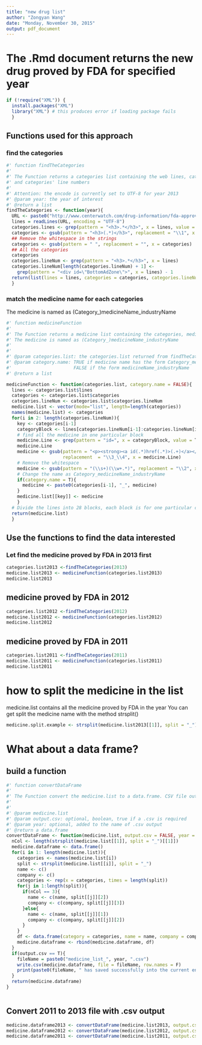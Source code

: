 ```yaml
---
title: "new drug list"
author: "Zongyan Wang"
date: "Monday, November 30, 2015"
output: pdf_document
---
```

# The .Rmd document returns the new drug proved by FDA for specified year
```r
if (!require("XML")) {
  install.packages("XML")
  library("XML") # this produces error if loading package fails
  }
```
## Functions used for this approach
### find the categories
```r
#' function findTheCategories
#'
#' The Function returns a categories list containing the web lines, categories 
#' and categories' line numbers
#'
#' Attention: the encode is currently set to UTF-8 for year 2013
#' @param year: the year of interest
#' @return a list
findTheCategories <- function(year){
  URL <- paste0("http://www.centerwatch.com/drug-information/fda-approved-drugs/year/", year)
  lines = readLines(URL, encoding = "UTF-8")
  categories.lines <- grep(pattern = "<h3>.*</h3>", x = lines, value = T)
  categories <- gsub(pattern = "<h3>(.*)</h3>", replacement = "\\1", x = categories.lines)
  ## Remove the whitespace in the strings
  categories <- gsub(pattern = " ", replacement = "", x = categories)
  ## All the categories
  categories
  categories.lineNum <- grep(pattern = "<h3>.*</h3>", x = lines)
  categories.lineNum[length(categories.lineNum) + 1] <- 
    grep(pattern = "<div id=\"BottomAdZone\">", x = lines) - 1
  return(list(lines = lines, categories = categories, categories.lineNum = categories.lineNum))
  }
```

### match the medicine name for each categories
The medicine is named as (Category_)medicineName_industryName
```r
#' function medicineFunction
#'
#' The Function returns a medicine list containing the categories, medicine and industry
#' The medicine is named as (Category_)medicineName_industryName
#'
#' 
#' @param categories.list: the categories.list returned from findTheCategories
#' @param category.name: TRUE if medicine name has the form Category_medicineName_industryName
#'                       FALSE if the form medicineName_industryName
#' @return a list

medicineFunction <- function(categories.list, category.name = FALSE){
  lines <- categories.list$lines
  categories <- categories.list$categories
  categories.lineNum <- categories.list$categories.lineNum
  medicine.list <- vector(mode="list", length=length(categories))
  names(medicine.list) <- categories
  for(i in 2: length(categories.lineNum)){
    key <- categories[i-1]
    categoryBlock <- lines[categories.lineNum[i-1]:categories.lineNum[i]]
    # find all the medicine in one particular block
    medicine.Line <- grep(pattern = "id=", x = categoryBlock, value = T)
    medicine.Line
    medicine <- gsub(pattern = "<p><strong><a id(.*)href(.*)>(.+)</a></strong>; (.*);", 
                     replacement  = "\\3_\\4", x = medicine.Line)
    # Remove the whitespace
    medicine <- gsub(pattern = "(\\s+)(\\w+.*)", replacement = "\\2", x = medicine)
    # Change the name as Category_medicineName_industryName
    if(category.name = T){
      medicine <- paste0(categories[i-1], "_", medicine)
    }   
    medicine.list[[key]] <- medicine
    }
  # Divide the lines into 28 blocks, each block is for one particular category
  return(medicine.list)
  }

```
## Use the functions to find the data interested
### Let find the medicine proved by FDA in 2013 first
```r
categories.list2013 <-findTheCategories(2013)
medicine.list2013 <- medicineFunction(categories.list2013)
medicine.list2013
```

## medicine proved by FDA in 2012
```r
categories.list2012 <-findTheCategories(2012)
medicine.list2012 <- medicineFunction(categories.list2012)
medicine.list2012
```

## medicine proved by FDA in 2011
```r
categories.list2011 <-findTheCategories(2011)
medicine.list2011 <- medicineFunction(categories.list2011)
medicine.list2011
```

# how to split the medicine in the list
medicine.list contains all the medicine proved by FDA in the year
You can get split the medicine name with the method strsplit()
```r
medicine.split.example <- strsplit(medicine.list2013[[1]], split = "_")

```

# What about a data frame?
## build a function
```r
#' function convertDataFrame
#'
#' The Function convert the medicine.list to a data.frame. CSV file output is an option
#'
#' 
#' @param medicine.list
#' @param output.csv: optional, boolean, true if a .csv is required
#' @param year: optional, added to the name of .csv output
#' @return a data.frame
convertDataFrame <- function(medicine.list, output.csv = FALSE, year = ""){
  nCol <- length(strsplit(medicine.list[[1]], split = "_")[[1]])
  medicine.dataframe <- data.frame()
  for(i in 1: length(medicine.list)){
    categories <- names(medicine.list[i])
    split <- strsplit(medicine.list[[i]], split = "_")
    name <- c()
    company <- c()
    categories <- rep(x = categories, times = length(split))
    for(j in 1:length(split)){
      if(nCol == 3){
        name <- c(name, split[[j]][2])
        company <- c(company, split[[j]][3])
      }else{
        name <- c(name, split[[j]][1])
        company <- c(company, split[[j]][2])
      }
    }
    df <- data.frame(category = categories, name = name, company = company)
    medicine.dataframe <- rbind(medicine.dataframe, df) 
  }
  if(output.csv == T){ 
    fileName = paste0("medicine_list_", year, ".csv")
    write.csv(medicine.dataframe, file = fileName, row.names = F)
    print(paste0(fileName, " has saved successfully into the current enviroment folder."))
  }
  return(medicine.dataframe) 
}



```
## Convert 2011 to 2013 file with .csv output
```r
medicine.dataframe2013 <- convertDataFrame(medicine.list2013, output.csv = T, year = 2013)
medicine.dataframe2012 <- convertDataFrame(medicine.list2012, output.csv = T, year = 2012)
medicine.dataframe2011 <- convertDataFrame(medicine.list2011, output.csv = T, year = 2011)

```